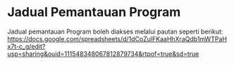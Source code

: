 # Jadual Pemantauan Program

Jadual pemantauan Program boleh diakses melalui pautan seperti berikut:
<https://docs.google.com/spreadsheets/d/1dCoZulFKaaHhXraQdb1mWTPaHx7t-c_g/edit?usp=sharing&ouid=111548348067812879734&rtpof=true&sd=true>



